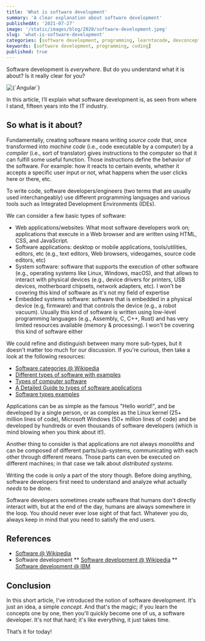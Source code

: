 ```yaml
---
title: 'What is software development'
summary: 'A clear explanation about software development'
publishedAt: '2021-07-27'
image: '/static/images/blog/2020/software-development.jpeg'
slug: 'what-is-software-development'
categories: [software development, programming, learntocode, devconcepts]
keywords: [software development, programming, coding]
published: true
---
```


Software development is _everywhere_. But do you understand what it is about? Is it really clear for you?

<BlogPostCenteredContent>
  <Image
    alt={`Angular`}
    src={`/static/images/blog/2020/software-development.jpeg`}
    width={1950}
    height={1300}
    priority
  />
</BlogPostCenteredContent>

In this article, I’ll explain what software development is, as seen from where I stand, fifteen years into the IT industry.

## So what is it about?

Fundamentally, creating software means writing *source code* that, once transformed into *machine code* (i.e., code executable by a computer) by a *compiler* (i.e., sort of translator) gives instructions to the computer so that it can fulfill some useful function. Those instructions define the behavior of the software. For example: how it reacts to certain events, whether it accepts a specific user input or not, what happens when the user clicks here or there, etc.

To write code, software developers/engineers (two terms that are usually used interchangeably) use different programming languages and various tools such as Integrated Development Environments (IDEs).

We can consider a few basic types of software:

* Web applications/websites: What most software developers work on; applications that execute in a Web browser and are written using HTML, CSS, and JavaScript.
* Software applications: desktop or mobile applications, tools/utilities, editors, etc (e.g., text editors, Web browsers, videogames, source code editors, etc)
* System software: software that supports the execution of other software (e.g., operating systems like Linux, Windows, macOS), and that allows to interact with physical devices (e.g., device drivers for printers, USB devices, motherboard chipsets, network adapters, etc). I won't be covering this kind of software as it's not my field of expertise
* Embedded systems software: software that is embedded in a physical device (e.g, firmware) and that controls the device (e.g., a robot vacuum). Usually this kind of software is written using low-level programming languages (e.g., Assembly, C, C++, Rust) and has very limited resources available (memory & processing). I won't be covering this kind of software either

We could refine and distinguish between many more sub-types, but it doesn't matter too much for our discussion. If you're curious, then take a look at the following resources:

* [Software categories @ Wikipedia](https://en.wikipedia.org/wiki/Software_categories)
* [Different types of software with examples](https://squareboat.com/blog/different-types-of-software-with-examples)
* [Types of computer software](https://www.educba.com/types-of-computer-software)
* [A Detailed Guide to types of software applications](https://www.fingent.com/blog/a-detailed-guide-to-types-of-software-applications)
* [Software types examples](https://yourstory.com/mystory/what-software-types-examples)

Applications can be as simple as the famous "Hello world!", and be developed by a single person, or as complex as the Linux kernel (25+ million lines of code), Microsoft Windows (50+ million lines of code) and be developed by hundreds or even thousands of software developers (which is mind blowing when you think about it!).

Another thing to consider is that applications are not always _monoliths_ and can be composed of different parts/sub-systems, communicating with each other through different means. Those parts can even be executed on different machines; in that case we talk about *distributed systems*.

Writing the code is only a part of the story though. Before doing anything, software developers first need to understand and analyze what actually _needs_ to be done.

Software developers sometimes create software that humans don't directly interact with, but at the end of the day, humans are always somewhere in the loop. You should never ever lose sight of that fact. Whatever you do, always keep in mind that you need to satisfy the end users.

<BlogPostQuote quote="A perfect solution that solves the wrong problem is just as useless as an unusable one." by="A wise person">
</BlogPostQuote>

## References

* [Software @ Wikipedia](https://en.wikipedia.org/wiki/Software)
* Software development
** [Software development @ Wikipedia](https://en.wikipedia.org/wiki/Software_development)
** [Software development @ IBM](https://www.ibm.com/topics/software-development)

## Conclusion

In this short article, I've introduced the notion of software development. It's just an idea, a simple *concept*. And that's the magic; if you learn the concepts one by one, then you'll quickly become one of us, a software developer. It's not that hard; it's like everything, it just takes time.

That’s it for today!

<BlogPostSignature />
